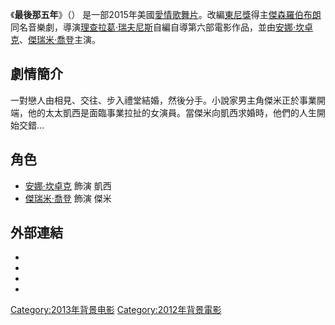 {{Infobox film
| name           = 最後那五年
| original_name  = {{lang|en|The Last 5 Years}}
| image          =
| caption        =
| director       = [[理查拉葛·瑞夫尼斯|理查拉葛·瑞夫尼斯]]
| producer       = 
| writer         = [[理查拉葛·瑞夫尼斯|理查拉葛·瑞夫尼斯]]
| starring       = {{Plainlist|
*[[安娜·坎卓克|安娜·坎卓克]]
*[[傑瑞米·喬登|傑瑞米·喬登]] }}
| music          =
| cinematography =
| editing        =
| studio         =
| released       = {{ROC}}2015年6月5日<br>{{HKG}}2015年6月18日
| runtime        = 94 分钟
| country        = {{USA}}
| language       = [[英語|英語]]
| preceded_by    =
| budget         = 
| gross          =
| distributor        = {{TWN}}：[[甲上娛樂|甲上娛樂]]
| cn_name  =
| tw_name  = 最後那五年
| hk_name  = 留給最愛的情歌
}}



《'''最後那五年'''》（{{lang-en|'''''The Last 5 Years'''''}}） 是一部2015年美國[[愛情|愛情]][[歌舞片|歌舞片]]。改編[[東尼獎|東尼獎]]得主[[傑森羅伯布朗|傑森羅伯布朗]]同名音樂劇，導演[[理查拉葛·瑞夫尼斯|理查拉葛·瑞夫尼斯]]自編自導第六部電影作品，並由[[安娜·坎卓克|安娜·坎卓克]]、[[傑瑞米·喬登|傑瑞米·喬登]]主演。

==劇情簡介==
一對戀人由相見、交往、步入禮堂結婚，然後分手。小說家男主角傑米正於事業開端，他的太太凱西是面臨事業拉扯的女演員。當傑米向凱西求婚時，他們的人生開始交錯…

==角色==
*[[安娜·坎卓克|安娜·坎卓克]] 飾演 凱西
*[[傑瑞米·喬登|傑瑞米·喬登]] 飾演 傑米

==外部連結==
* {{IMDb title|2474024|The Last Five Years}}
* {{mojo title|last5years|The Last Five Years}}
* {{rotten-tomatoes|the_last_5_years|The Last Five Years}}
* {{metacritic film|the-last-five-years|The Last Five Years}}
[[Category:2013年背景电影|Category:2013年背景电影]]
[[Category:2012年背景電影|Category:2012年背景電影]]